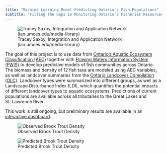 ```yaml
---
title: "Machine Learning Model Predicting Ontario's Fish Populations"
subtitle: "Filling the Gaps in Monitoring Ontario’s Fisheries Resources"
---
```


:::{.column-margin}
![Tracey Saxby, Integration and Application Network (ian.umces.edu/media-library)](figures/fishmodels/river-3d-catchment.png)
:::

:::{.column-body}

The goal of this project is to use data from [Ontario’s Aquatic Ecosystem Classification (AEC)](https://geohub.lio.gov.on.ca/maps/mnrf::aquatic-ecosystem-classification-aec-for-ontario/about) together with [Flowing Waters Information System (FWIS)](http://www.comap.ca/fwis/) to develop predictive models of fish communities across Ontario. The biomass and density of 12 fish taxa are modeled using AEC variables, as well as landcover summaries from the [Ontario Landcover Compilation (OLC)](https://geohub.lio.gov.on.ca/documents/7aa998fdf100434da27a41f1c637382c/about). Landcover types were summarized into different groups, as well as a Landscape Disturbance Index (LDI), which quantifies the potential impacts of different landcover types to aquatic ecosystems. Predictions  of current populations are available across all tributaries to the Great Lakes and St. Lawrence River. 

This work is still ongoing, but preliminary results are available in an [interactive dashboard](http://comap.no-ip.biz:3838/pschaefer/Ontario_Fish_Model/).

:::

::: {layout-ncol=2}

![Observed Brook Trout Density](figures/fishmodels/Picture2.png)

![Predicted Brook Trout Density](figures/fishmodels/Picture3.png)

:::
